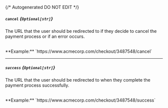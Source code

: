 {/* Autogenerated DO NOT EDIT  */}
##### `cancel` *{`Optional[str]`}*
The URL that the user should be redirected to if they decide to cancel the payment process or if an error occurs.

<br/>
**Example:** `https://www.acmecorp.com/checkout/3487548/cancel`

---
##### `success` *{`Optional[str]`}*
The URL that the user should be redirected to when they complete the payment process successfully.

<br/>
**Example:** `https://www.acmecorp.com/checkout/3487548/success`


